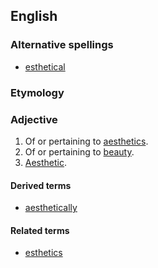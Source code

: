 ==English==
===Alternative spellings===
*[[esthetical]]

===Etymology===
{{suffix|aesthetic|al}}

===Adjective===
{{en-adj}}

# Of or pertaining to [[aesthetics]].
# Of or pertaining to [[beauty]].
# [[aesthetic|Aesthetic]].

====Derived terms====
*[[aesthetically]]

====Related terms====
*[[esthetics]]